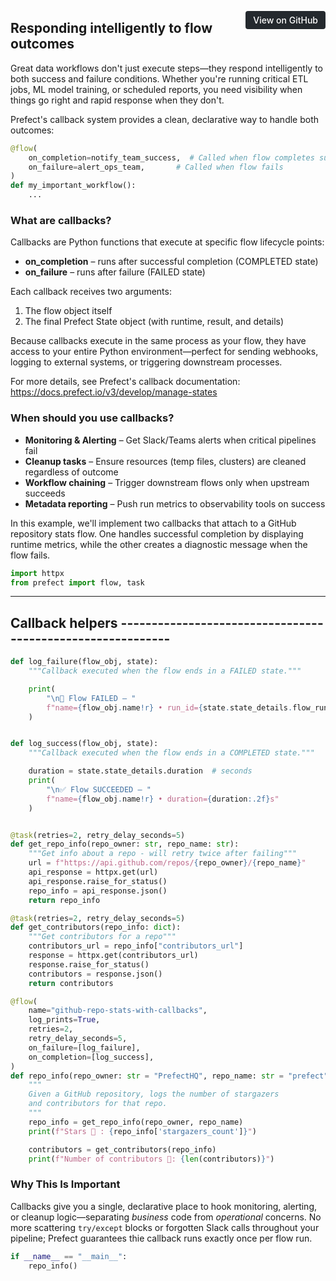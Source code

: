 <a href="https://github.com/prefecthq/examples/blob/examples-markdown/examples/04_misc/06_on_fail_completion.py" target="_blank" style="float: right; padding: 6px 12px; background-color: #24292e; color: #ffffff; border-radius: 4px; text-decoration: none; font-size: 0.875rem; font-weight: 500;">View on GitHub</a>


## Responding intelligently to flow outcomes

Great data workflows don't just execute steps—they respond intelligently to 
both success and failure conditions. Whether you're running critical ETL jobs,
ML model training, or scheduled reports, you need visibility when things go right
and rapid response when they don't.

Prefect's callback system provides a clean, declarative way to handle both outcomes:

```python
@flow(
    on_completion=notify_team_success,  # Called when flow completes successfully
    on_failure=alert_ops_team,       # Called when flow fails
)
def my_important_workflow():
    ...
```

### What are callbacks?

Callbacks are Python functions that execute at specific flow lifecycle points:

* **on_completion** – runs after successful completion (COMPLETED state)
* **on_failure** – runs after failure (FAILED state)

Each callback receives two arguments:
1. The flow object itself
2. The final Prefect State object (with runtime, result, and details)

Because callbacks execute in the same process as your flow, they have access to
your entire Python environment—perfect for sending webhooks, logging to external
systems, or triggering downstream processes.

For more details, see Prefect's callback documentation:
<https://docs.prefect.io/v3/develop/manage-states>

### When should you use callbacks?
* **Monitoring & Alerting** – Get Slack/Teams alerts when critical pipelines fail
* **Cleanup tasks** – Ensure resources (temp files, clusters) are cleaned regardless of outcome
* **Workflow chaining** – Trigger downstream flows only when upstream succeeds
* **Metadata reporting** – Push run metrics to observability tools on success

In this example, we'll implement two callbacks that attach to a GitHub repository 
stats flow. One handles successful completion by displaying runtime metrics, while
the other creates a diagnostic message when the flow fails.

```python
import httpx
from prefect import flow, task


```

---------------------------------------------------------------------------
Callback helpers -----------------------------------------------------------
---------------------------------------------------------------------------

```python
def log_failure(flow_obj, state):
    """Callback executed when the flow ends in a FAILED state."""

    print(
        "\n🚨 Flow FAILED – "
        f"name={flow_obj.name!r} • run_id={state.state_details.flow_run_id}"
    )


def log_success(flow_obj, state):
    """Callback executed when the flow ends in a COMPLETED state."""

    duration = state.state_details.duration  # seconds
    print(
        "\n✅ Flow SUCCEEDED – "
        f"name={flow_obj.name!r} • duration={duration:.2f}s"
    )


@task(retries=2, retry_delay_seconds=5)
def get_repo_info(repo_owner: str, repo_name: str):
    """Get info about a repo - will retry twice after failing"""
    url = f"https://api.github.com/repos/{repo_owner}/{repo_name}"
    api_response = httpx.get(url)
    api_response.raise_for_status()
    repo_info = api_response.json()
    return repo_info

@task(retries=2, retry_delay_seconds=5)
def get_contributors(repo_info: dict):
    """Get contributors for a repo"""
    contributors_url = repo_info["contributors_url"]
    response = httpx.get(contributors_url)
    response.raise_for_status()
    contributors = response.json()
    return contributors

@flow(
    name="github-repo-stats-with-callbacks",
    log_prints=True,
    retries=2,
    retry_delay_seconds=5,
    on_failure=[log_failure],
    on_completion=[log_success],
)
def repo_info(repo_owner: str = "PrefectHQ", repo_name: str = "prefect"):
    """
    Given a GitHub repository, logs the number of stargazers
    and contributors for that repo.
    """
    repo_info = get_repo_info(repo_owner, repo_name)
    print(f"Stars 🌠 : {repo_info['stargazers_count']}")

    contributors = get_contributors(repo_info)
    print(f"Number of contributors 👷: {len(contributors)}")

```

### Why This Is Important
Callbacks give you a single, declarative place to hook monitoring, alerting,
or cleanup logic—separating *business* code from *operational* concerns.  No
more scattering `try/except` blocks or forgotten Slack calls throughout your
pipeline; Prefect guarantees thie callback runs exactly once per flow run.

```python
if __name__ == "__main__":
    repo_info()

```
